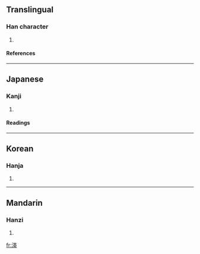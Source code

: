 ==Translingual==
===Han character===
{{Han char|rn=85|rad=水|as=09|sn=12|four=3413<sub>5</sub>|canj=水廿中大 (ETLK)}}
# {{defn|Han|sort=水09}}
====References====
{{Han ref|kx=0635.120|dkj=17790|dj=1042.080|hdz=31668.050|uh=6E36|ud=28214|bh=DA56|bd=55894}}

----
==Japanese==
===Kanji===
{{ja-kanji|grade=|rs=水09}}
# {{defn|Japanese}} 
====Readings====
{{ja-readings|on=[[えい]] (ei), [[よう]] (yō)|kun=}}

----
==Korean==
===Hanja===
{{ko-hanja|hangeul=영|eumhun=|rv=yeong|mr=yŏng|y=yeng}}
# {{defn|Korean}}

----
==Mandarin==
===Hanzi===
{{cmn-hanzi|pin=[[yīng]] (ying1)|wg=ying<sup>1</sup>}}
# {{defn|Mandarin}}

[[fr:渶]]